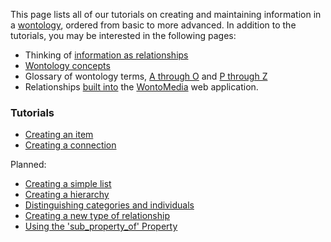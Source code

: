 <!-- Copyright (c)  2011  Glen E. Ivey
     Permission is granted to copy, distribute and/or modify this document
     under the terms of the GNU Free Documentation License, Version 1.3;
     with no Invariant Sections, no Front-Cover Texts, and no Back-Cover Texts.
     A copy of the license is in the file COPYING.DOCUMENTATION
  -->
This page lists all of our tutorials on creating and maintaining information in a [[Help:GlossaryPtoZ#anchor_Wontology|wontology]], ordered from basic to more advanced.  In addition to the tutorials, you may be interested in the following pages:

* Thinking of [[Help:Information as Relationships|information as relationships]]
* [[Help:Wontology Concepts|Wontology concepts]]
* Glossary of wontology terms, [[Help:GlossaryAtoO|A through O]] and [[Help:GlossaryPtoZ|P through Z]]
* Relationships [[Help:Built-in Relationship Types|built into]] the [[WontoMedia]] web application.

<h3>Tutorials</h3>

* [[Help:Tutorials/Creating an Item|Creating an item]]
* [[Help:Tutorials/Creating a Connection|Creating a connection]]

Planned:

* [[Help:Tutorials/Creating a List|Creating a simple list]]
* [[Help:Tutorials/Creating a Hierarchy|Creating a hierarchy]]
* [[Help:Tutorials/Categories vs. Individuals|Distinguishing categories and individuals]]
* [[Help:Tutorials/Creating a Property|Creating a new type of relationship]]
* [[Help:Tutorials/Using SPO|Using the 'sub_property_of' Property]]
